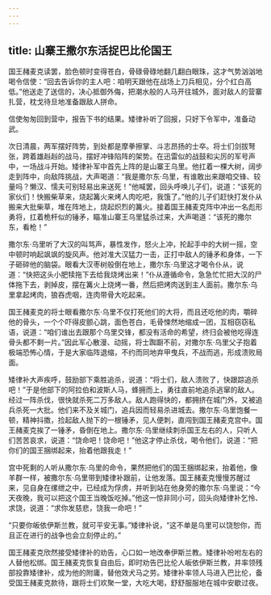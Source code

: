 ```yaml
---
---
---
```

title: 山寨王撒尔东活捉巴比伦国王
---




国王赭麦克读罢，脸色顿时变得苍白，骨碌骨碌地翻几翻白眼珠，这才气势汹汹地喝令信使：“回去告诉你的主人吧：咱明天跟他在战场上刀兵相见，分个红白高低。”他送走了送信的，决心抵御外侮，把潮水般的人马开往城外，面对敌人的营寨扎营，枕戈待旦地准备跟敌人拼命。

信使匆匆回到营中，报告下书的结果。矮律补听了回报，只好下令军中，准备动武。

次日清晨，两军摆好阵势，到处都是摩拳擦掌、斗志昂扬的士卒。将士们剑拔弩张，跨着雄赳赳的战马，摆好冲锋陷阵的架势。在迅雷似的战鼓和尖厉的军号声中，一场战斗开始。矮律补军中首先上阵的是山寨王乌里。他扛着一棵大树，阔步走到阵中，向敌阵挑战，大声喝道：“我是撒尔东·乌里，有谁敢出来跟咱交锋、较量吗？懒汉、懦夫可别轻易出来送死！”他喊罢，回头呼唤儿子们，说道：“该死的家伙们！快搬柴草来，烧起篝火来烤人肉吃吧，我饿了。”他的儿子们赶快打发仆从搬来大批柴草，堆在阵地上，烧起炽烈的篝火。接着国王赭麦克阵中冲出一名彪形勇将，扛着桅杆似的锤矛，瞄准山寨王乌里猛杀过来，大声喝道：“该死的撒尔东，看枪！”

撒尔东·乌里听了大汉的叫骂声，暴性发作，怒火上冲，抡起手中的大树一摇，空中顿时响起飒飒的旋风声。他对准大汉猛力一击，正打中敌人的锤矛和身体，一下子砸碎他的脑袋。眼看大汉枣树般倒在地上，撒尔东·乌里这才喝令仆从，说道：“快把这头小肥犊拖下去给我烧烤出来！”仆从遵循命令，急急忙忙把大汉的尸体拖下去，剥掉皮，摆在篝火上烧烤一番，然后把烤肉送到主人面前。撒尔东·乌里拿起烤肉，狼吞虎咽，连肉带骨大吃起来。

国王赭麦克的将士眼看撒尔东·乌里不仅打死他们的大将，而且还吃他的肉，嚼碎他的骨头，一个个吓得皮颤心跳，面色苍白，毛骨悚然地缩成一团，互相窃窃私语，说道：“咱们谁出去跟那个乌里交锋，都没有活命的希望，终归会被他吃得连骨头都不剩一片。”因此军心散漫、动摇，将士踟蹰不前，对撒尔东·乌里父子抱着极端恐怖心情，于是大家临阵退缩，不约而同地弃甲曳兵，不战而逃，形成溃败局面。

矮律补大声疾呼，鼓励部下乘胜追杀，说道：“将士们，敌人溃败了，快跟踪追杀吧！”于是他部下的阿拉伯和波斯人马，蜂拥而上，勇往直前地追杀逃窜的敌人。经过一阵杀伐，很快就杀死二万多敌人。敌人跑得快的，都拥挤在城门外，又被追兵杀死一大批。他们来不及关城门，追兵因而轻易杀进城去。撒尔东·乌里饱餐一顿，精神抖擞，捡起敌人抛下的一根锤矛，见人便刺，直闯到国王赭麦克宫中。国王赭麦克挨了一锤矛，昏倒在地上。撒尔东·乌里继续刺杀国王左右的人，只听人们苦苦哀求，说道：“饶命吧！饶命吧！”他这才停止杀伐，喝令他们，说道：“把你们的国王捆绑起来，抬着他跟我走！”

宫中死剩的人听从撒尔东·乌里的命令，果然把他们的国王捆绑起来，抬着他，像羊群一样，被撒尔东·乌里带到矮律补跟前，让他发落。国王赭麦克慢慢苏醒过来，见自身在缧绁之中，已经成为俘虏，并听到站在他身旁的撒尔东·乌里说：“今天夜晚，我可以把这个国王当晚饭吃掉。”他这一惊非同小可，回头向矮律补乞怜、求饶，说道：“求你发慈悲，饶我一命吧！”

“只要你皈依伊斯兰教，就可平安无事。”矮律补说，“这不单是乌里可以饶恕你，而且正在进行的战争也会立刻停止的。”

国王赭麦克欣然接受矮律补的劝告，心口如一地改奉伊斯兰教。矮律补吩咐左右的人替他松绑。国王赭麦克恢复自由后，即时劝告巴比伦人皈依伊斯兰教，并率领残部投靠矮律补，成为他的附庸，替他效犬马之劳。矮律补率领人马进入巴比伦，备受国王赭麦克款待，跟将士们欢聚一堂，大吃大喝，舒舒服服地在城中安歇过夜。